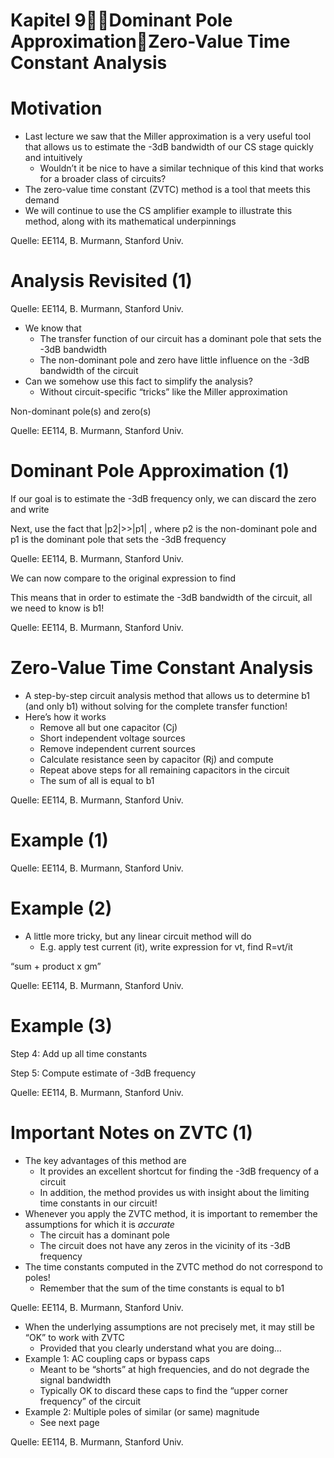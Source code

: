 # Kapitel 9Dominant Pole ApproximationZero-Value Time Constant Analysis

# Motivation



* Last lecture we saw that the Miller approximation is a very useful tool that allows us to estimate the \-3dB bandwidth of our CS stage quickly and intuitively
  * Wouldn’t it be nice to have a similar technique of this kind that works for a broader class of circuits?
* The zero\-value time constant \(ZVTC\) method is a tool that meets this demand
* We will continue to use the CS amplifier example to illustrate this method\, along with its mathematical underpinnings


Quelle: EE114\, B\. Murmann\, Stanford Univ\.

# Analysis Revisited (1)

Quelle: EE114\, B\. Murmann\, Stanford Univ\.



* We know that
  * The transfer function of our circuit has a dominant pole that sets the \-3dB bandwidth
  * The non\-dominant pole and zero have little influence on the \-3dB bandwidth of the circuit
* Can we somehow use this fact to simplify the analysis?
  * Without circuit\-specific “tricks” like the Miller approximation


Non\-dominant pole\(s\) and zero\(s\)

Quelle: EE114\, B\. Murmann\, Stanford Univ\.

# Dominant Pole Approximation (1)

If our goal is to estimate the \-3dB frequency only\, we can discard the zero and write

Next\, use the fact that |p2|>>|p1| \, where p2 is the non\-dominant pole and p1 is the dominant pole that sets the \-3dB frequency

Quelle: EE114\, B\. Murmann\, Stanford Univ\.

We can now compare to the original expression to find

This means that in order to estimate the \-3dB bandwidth of the circuit\, all we need to know is b1\!

Quelle: EE114\, B\. Murmann\, Stanford Univ\.

# Zero-Value Time Constant Analysis



* A step\-by\-step circuit analysis method that allows us to determine b1 \(and only b1\) without solving for the complete transfer function\!
* Here's how it works
  * Remove all but one capacitor \(Cj\)
  * Short independent voltage sources
  * Remove independent current sources
  * Calculate resistance seen by capacitor \(Rj\) and compute
  * Repeat above steps for all remaining capacitors in the circuit
  * The sum of all     is equal to b1


Quelle: EE114\, B\. Murmann\, Stanford Univ\.

# Example (1)

Quelle: EE114\, B\. Murmann\, Stanford Univ\.

# Example (2)



* A little more tricky\, but any linear circuit method will do
  * E\.g\. apply test current \(it\)\, write expression for vt\, find R=vt/it


“sum \+ product x gm”

Quelle: EE114\, B\. Murmann\, Stanford Univ\.

# Example (3)

Step 4: Add up all time constants

Step 5: Compute estimate of \-3dB frequency

Quelle: EE114\, B\. Murmann\, Stanford Univ\.

# Important Notes on ZVTC (1)



* The key advantages of this method are
  * It provides an excellent shortcut  for finding the \-3dB frequency of a circuit
  * In addition\, the method provides us with insight about the limiting time constants in our circuit\!
* Whenever you apply the ZVTC method\, it is important to remember the assumptions for which it is  _accurate_
  * The circuit has a dominant pole
  * The circuit does not have any zeros in the vicinity of its \-3dB frequency
* The time constants computed in the ZVTC method do not correspond to poles\!
  * Remember that the sum of the time constants is equal to b1


Quelle: EE114\, B\. Murmann\, Stanford Univ\.



* When the underlying assumptions are not precisely met\, it may still be “OK” to work with ZVTC
  * Provided that you clearly understand what you are doing…
* Example 1: AC coupling caps or bypass caps
  * Meant to be “shorts” at high frequencies\, and do not degrade the signal bandwidth
  * Typically OK to discard these caps to find the “upper corner frequency” of the circuit
* Example 2: Multiple poles of similar \(or same\) magnitude
  * See next page


Quelle: EE114\, B\. Murmann\, Stanford Univ\.

